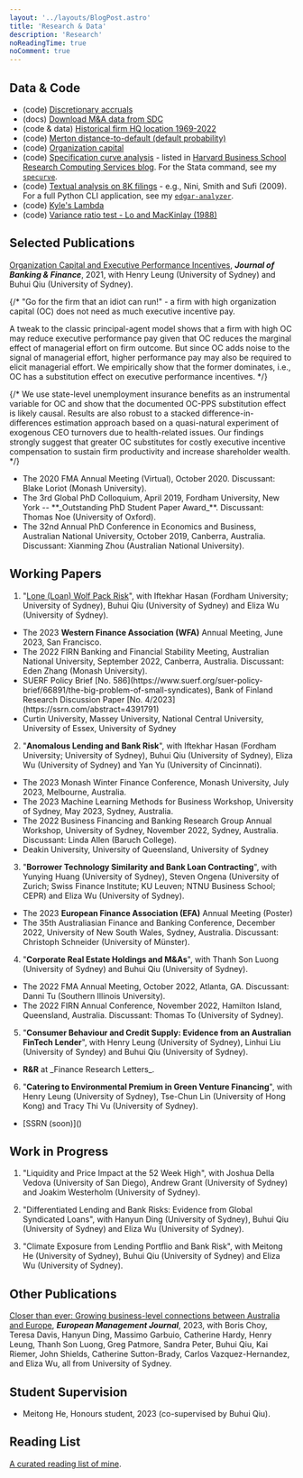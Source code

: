 ```yaml
---
layout: '../layouts/BlogPost.astro'
title: 'Research & Data'
description: 'Research'
noReadingTime: true
noComment: true
---
```



## Data & Code

- (code) [Discretionary accruals](/posts/compute-jackknife-coefficient-estimates-in-sas)
- (docs) [Download M&A data from SDC](/posts/merger_acquisition_deals_from_sdc_platinum)
- (code & data) [Historical firm HQ location 1969-2022](/posts/firm-historical-headquarter-state-from-10k)
- (code) [Merton distance-to-default (default probability)](/posts/merton-dd)
- (code) [Organization capital](/posts/estimate-organization-capital)
- (code) [Specification curve analysis](/posts/specification-curve-analysis) - listed in [Harvard Business School Research Computing Services blog](https://hbs-rcs.github.io/post/specification-curve-analysis/). For the Stata command, see my [`specurve`](https://github.com/mgao6767/specurve).
- (code) [Textual analysis on 8K filings](/posts/textual-analysis-on-sec-filings) - e.g., Nini, Smith and Sufi (2009). For a full Python CLI application, see my [`edgar-analyzer`](https://github.com/mgao6767/edgar-analyzer).
- (code) [Kyle's Lambda](/posts/kyleslambda)
- (code) [Variance ratio test - Lo and MacKinlay (1988)](/posts/lomackinlay1988)

## Selected Publications

[Organization Capital and Executive Performance Incentives](https://doi.org/10.1016/j.jbankfin.2020.106017), **_Journal of Banking & Finance_**, 2021, with Henry Leung (University of Sydney) and Buhui Qiu (University of Sydney).

<div class="text-sm ml-8 mb-6 border-l-2 pl-4 border-gray-300">
  {/* "Go for the firm that an idiot can run!" - a firm with high organization capital (OC) does not need as much executive incentive pay.

  A tweak to the classic principal-agent model shows that a firm with high OC may reduce executive performance pay given that OC reduces the marginal effect of managerial effort on firm outcome.
  But since OC adds noise to the signal of managerial effort, higher performance pay may also be required to elicit managerial effort.
  We empirically show that the former dominates, i.e., OC has a substitution effect on executive performance incentives. */}

  {/* We use state-level unemployment insurance benefits as an instrumental variable
  for OC and show that the documented OC-PPS substitution effect is likely
  causal. Results are also robust to a stacked difference-in-differences
  estimation approach based on a quasi-natural experiment of exogenous CEO
  turnovers due to health-related issues. Our findings strongly suggest that
  greater OC substitutes for costly executive incentive compensation to sustain
  firm productivity and increase shareholder wealth. */}
  <div>
    <ul class="list-disc px-4">
      <li>
        The 2020 FMA Annual Meeting (Virtual), October 2020. Discussant: Blake
        Loriot (Monash University).
      </li>
      <li>
        The 3rd Global PhD Colloquium, April 2019, Fordham University, New York
        -- **_Outstanding PhD Student Paper Award_**. Discussant: Thomas Noe
        (University of Oxford).
      </li>
      <li>
        The 32nd Annual PhD Conference in Economics and Business, Australian
        National University, October 2019, Canberra, Australia. Discussant:
        Xianming Zhou (Australian National University).
      </li>
    </ul>
  </div>
</div>


## Working Papers

1. "[Lone (Loan) Wolf Pack Risk](https://papers.ssrn.com/sol3/papers.cfm?abstract_id=4331418)", with Iftekhar Hasan (Fordham University; University of Sydney), Buhui Qiu (University of Sydney) and Eliza Wu (University of Sydney).

<div class="text-sm ml-8 mb-6 border-l-2 pl-4 border-gray-300">
  <div>
    <ul class="list-disc px-4 my-0">
      <li>
        The 2023 <strong>Western Finance Association (WFA)</strong> Annual Meeting, June 2023, San Francisco.
      </li>
      <li>
        The 2022 FIRN Banking and Financial Stability Meeting, Australian
        National University, September 2022, Canberra, Australia. Discussant:
        Eden Zhang (Monash University).
      </li>
      <li>
        SUERF Policy Brief [No. 586](https://www.suerf.org/suer-policy-brief/66891/the-big-problem-of-small-syndicates), Bank of Finland Research Discussion Paper [No. 4/2023](https://ssrn.com/abstract=4391791)
      </li>
      <li>
        Curtin University, Massey University, National Central University, University of Essex, University of Sydney
      </li>
    </ul>
  </div>
</div>

2. "**Anomalous Lending and Bank Risk**", with Iftekhar Hasan (Fordham University; University of Sydney), Buhui Qiu (University of Sydney), Eliza Wu (University of Sydney) and Yan Yu (University of Cincinnati).

<div class="text-sm ml-8 mb-6 border-l-2 pl-4 border-gray-300">
  <div>
    <ul class="list-disc px-4">
    <li>
        The 2023 Monash Winter Finance Conference, Monash University, July 2023, Melbourne, Australia.
    </li>
    <li>
        The 2023 Machine Learning Methods for Business Workshop,
        University of Sydney, May 2023, Sydney, Australia.
      </li>
      <li>
        The 2022 Business Financing and Banking Research Group Annual Workshop,
        University of Sydney, November 2022, Sydney, Australia. Discussant:
        Linda Allen (Baruch College).
      </li>
      <li>
        Deakin University, University of Queensland, University of Sydney
      </li>
    </ul>
  </div>
</div>

3. "**Borrower Technology Similarity and Bank Loan Contracting**", with Yunying Huang (University of Sydney), Steven Ongena (University of Zurich; Swiss Finance Institute; KU Leuven; NTNU Business School; CEPR) and Eliza Wu (University of Sydney).

<div class="text-sm ml-8 mb-6 border-l-2 pl-4 border-gray-300">
  <div>
    <ul class="list-disc px-4">
      <li>
        The 2023 <strong>European Finance Association (EFA)</strong> Annual Meeting (Poster)
      </li>
      <li>
        The 35th Australiasian Finance and Banking Conference, December 2022, University of New South Wales, Sydney, Australia. Discussant:
        Christoph Schneider (University of Münster).
      </li>
    </ul>
  </div>
</div>

4. "**Corporate Real Estate Holdings and M&As**", with Thanh Son Luong (University of Sydney) and Buhui Qiu (University of Sydney).

<div class="text-sm ml-8 mb-6 border-l-2 pl-4 border-gray-300">
  <div>
    <ul class="list-disc px-4">
      <li>
        The 2022 FMA Annual Meeting, October 2022, Atlanta, GA. Discussant:
        Danni Tu (Southern Illinois University).
      </li>
      <li>
        The 2022 FIRN Annual Conference, November 2022, Hamilton Island,
        Queensland, Australia. Discussant: Thomas To (University of Sydney).
      </li>
    </ul>
  </div>
</div>

5. "**Consumer Behaviour and Credit Supply: Evidence from an Australian FinTech Lender**", with Henry Leung (University of Sydney), Linhui Liu (University of Syndey) and Buhui Qiu (University of Sydney). 

<div class="text-sm ml-8 mb-6 border-l-2 pl-4 border-gray-300">
  <div>
    <ul class="list-disc px-4">
      <li>
        <strong>R&R</strong> at _Finance Research Letters_.
      </li>
    </ul>
  </div>
</div>

6. "**Catering to Environmental Premium in Green Venture Financing**", with Henry Leung (University of Sydney), Tse-Chun Lin (University of Hong Kong) and Tracy Thi Vu (University of Sydney).

<div class="text-sm ml-8 mb-6 border-l-2 pl-4 border-gray-300">
  <div>
    <ul class="list-disc px-4">
      <li>
        [SSRN (soon)]()
      </li>
    </ul>
  </div>
</div>


## Work in Progress

1. "Liquidity and Price Impact at the 52 Week High", with Joshua Della Vedova (University of San Diego), Andrew Grant (University of Sydney) and Joakim Westerholm (University of Sydney).

2. "Differentiated Lending and Bank Risks: Evidence from Global Syndicated Loans", with Hanyun Ding (University of Sydney), Buhui Qiu (University of Sydney) and Eliza Wu (University of Sydney).

3. "Climate Exposure from Lending Portflio and Bank Risk", with Meitong He (University of Sydney), Buhui Qiu (University of Sydney) and Eliza Wu (University of Sydney).


## Other Publications

[Closer than ever: Growing business-level connections between Australia and Europe](https://doi.org/10.1016/j.emj.2023.03.001), **_European Management Journal_**, 2023, with Boris Choy, Teresa Davis, Hanyun Ding, Massimo Garbuio, Catherine Hardy, Henry Leung, Thanh Son Luong, Greg Patmore, Sandra Peter, Buhui Qiu, Kai Riemer, John Shields, Catherine Sutton-Brady, Carlos Vazquez-Hernandez, and Eliza Wu, all from University of Sydney.

## Student Supervision

- Meitong He, Honours student, 2023 (co-supervised by Buhui Qiu).

## Reading List

[A curated reading list of mine](/reading-list).
